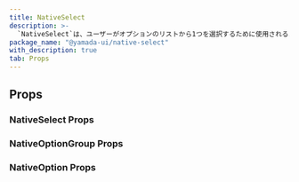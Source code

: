 ```yaml
---
title: NativeSelect
description: >-
  `NativeSelect`は、ユーザーがオプションのリストから1つを選択するために使用されるコンポーネントです。ブラウザ（ユーザーエージェント）によって提供されるネイティブなドロップダウンリストを表示します。
package_name: "@yamada-ui/native-select"
with_description: true
tab: Props
---
```


## Props

### NativeSelect Props

<PropsCard
  name="colorScheme"
  type='"whiteAlpha" | "blackAlpha" | "gray" | "zinc" | "neutral" | "stone" | "red" | "rose" | "pink" | "orange" | "amber" | "yellow" | "lime" | "green" | "emerald" | "teal" | "cyan" | "sky" | "blue" | "indigo" | "violet" | "purple" | "fuchsia"'
  description="The visual color appearance of the component."
/>
<PropsCard
  name="containerProps"
  type='Omit<HTMLUIProps<"div">, "children">'
  description="Props for container element."
/>
<PropsCard
  name="errorBorderColor"
  type="string"
  description="The border color when the input is invalid."
/>
<PropsCard
  name="focusBorderColor"
  type="string"
  description="The border color when the input is focused."
/>
<PropsCard
  name="iconProps"
  type='HTMLUIProps<"div">'
  description="Props for icon element."
/>
<PropsCard
  name="isDisabled"
  type="boolean"
  description="If `true`, the form control will be disabled."
/>
<PropsCard
  name="isInvalid"
  type="boolean"
  description="If `true`, the form control will be invalid."
/>
<PropsCard
  name="isReadOnly"
  type="boolean"
  description="If `true`, the form control will be readonly."
/>
<PropsCard
  name="isRequired"
  type="boolean"
  description="If `true`, the form control will be required."
/>
<PropsCard
  name="items"
  type="NativeSelectItem[]"
  description="If provided, generate options based on items."
/>
<PropsCard
  name="placeholderInOptions"
  type="boolean"
  description="If `true`, include placeholders in options."
/>
<PropsCard
  name="size"
  type='"xs" | "sm" | "md" | "lg"'
  description="The size of the NativeSelect."
/>
<PropsCard
  name="variant"
  type='"outline" | "filled" | "flushed" | "unstyled"'
  description="The variant of the NativeSelect."
/>

### NativeOptionGroup Props

### NativeOption Props
